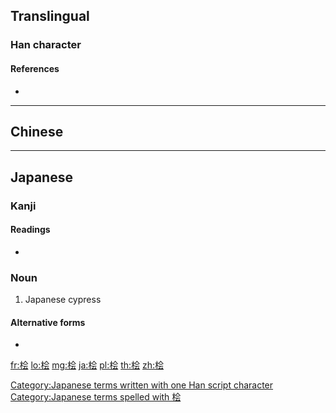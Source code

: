 {{also|檜}}
==Translingual==

===Han character===
{{Han char|rn=75|rad=木|as=06|sn=10|four=|canj=DOMI|ids=⿰木会}}

====References====
* {{Han ref|kx=0526.211|hdz=21202.050|uh=6867|ud=26727}}

----

==Chinese==
{{zh-see|檜}}

----

==Japanese==

===Kanji===
{{ja-kanji|grade=|rs=木06|style=s|kyu=檜}}

====Readings====
* {{ja-readings|on=[[かい]] (kai)|kun=[[ひのき]] (hinoki), [[ひ]] (hi)}}

===Noun===
{{ja-noun|ひのき}}

# {{ja-def|ヒノキ}} Japanese cypress

====Alternative forms====
* {{l|ja|檜}}

[[Category:Japanese terms written with one Han script character]]
[[Category:Japanese terms spelled with 桧]]

[[fr:桧]]
[[lo:桧]]
[[mg:桧]]
[[ja:桧]]
[[pl:桧]]
[[th:桧]]
[[zh:桧]]